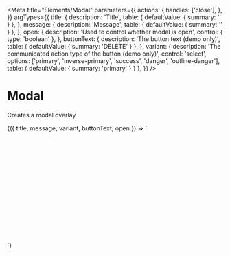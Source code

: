 
<Meta
  title="Elements/Modal"
  parameters={{
    actions: {
      handles: ['close'],
    },
  }}
  argTypes={{
    title: {
      description: 'Title',
      table: { defaultValue: { summary: '' } },
    },
    message: {
      description: 'Message',
      table: { defaultValue: { summary: '' } },
    },
    open: {
      description: 'Used to control whether modal is open',
      control: { type: 'boolean' },
    },
    buttonText: {
      description: 'The button text (demo only)',
      table: { defaultValue: { summary: 'DELETE' } },
    },
    variant: {
      description: 'The communicated action type of the button (demo only)',
      control: 'select',
      options: ['primary', 'inverse-primary', 'success', 'danger', 'outline-danger'],
      table: { defaultValue: { summary: 'primary' } }
    },
  }}
/>

# Modal

Creates a modal overlay

<Canvas>
  <Story
    name='Confirmation'
    args={{
      title: 'Delete Confirmation!',
      message: 'Are you sure you want to delete this?',
      buttonText: 'DELETE',
      variant: 'danger',
      open: true,
    }}
  >
    {({ title, message, variant, buttonText, open }) => `
      <div style="height: 16rem">
        <v-modal
          ${open ? "open" : ""}
          title='${title}'
          message='${message}'
          onclose='this.removeAttribute("open")'
        >
          <v-button
            class='ml-4'
            variant='${variant}'
            label='${buttonText}'
            slot='action'
          />
        </v-modal>
      </div>
    `}
  </Story>
</Canvas>
